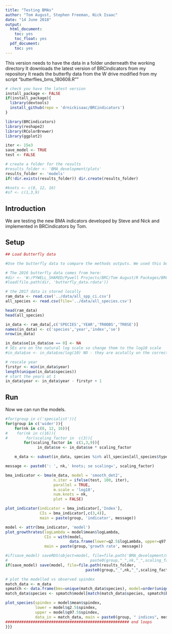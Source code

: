 ```yaml
---
title: "Testing BMAs"
author: "Tom August, Stephen Freeman, Nick Isaac"
date: "14 June 2018" 
output:
  html_document:
    toc: yes
    toc_float: yes
  pdf_document:
    toc: yes
---
```


This version needs to have the data in a folder underneath the working directory
It downloads the latest version of BRCindicators from my repository
It reads the butterfly data from the W drive
modified from my script "butterflies_bms_180608.R""


```r
# check you have the latest version
install_package <- FALSE
if(install_package){
  library(devtools)
  install_github(repo = 'drnickisaac/BRCindicators')
}

library(BRCindicators)
library(reshape2)
library(RColorBrewer)
library(ggplot2)

iter <- 15e3
save_model <- TRUE
test <- FALSE

# create a folder for the results
#results_folder <- 'BMA_development/plots'
results_folder <- 'models'
if(!dir.exists(results_folder)) dir.create(results_folder)

#knots <- c(8, 12, 16)
#sf <- c(1,3,9)
```

## Introduction

We are testing the new BMA indicators developed by Steve and Nick and implemented in BRCindicators by Tom.


## Setup
```r
## Load Butterfly data

#Use the butterfly data to compare the methods outputs. We used this butterfly data to compare methods including MSI previously so this is a good dataset to test on. 

# The 2016 butterfly data comes from here:
#dir <- 'W:/PYWELL_SHARED/Pywell Projects/BRC/Tom August/R Packages/BRCindicators/Other_files'
#load(file.path(dir, 'butterfly_data.rdata'))

# the 2017 data is stored locally
ram_data <- read.csv('../data/all_spp_ci.csv')
all_species <- read.csv(file='../data/all_species.csv')

head(ram_data)
head(all_species)

in_data <- ram_data[,c('SPECIES','YEAR','TR0OBS','TR0SE')] 
names(in_data) <- c('species','year','index','se')
nrow(in_data)

in_data$se[in_data$se == 0] <- NA 
# SEs are on the natural log scale so change them to the log10 scale
#in_data$se <- in_data$se/log(10) NO - they are acutally on the correct scale

# rescale year
firstyr <- min(in_data$year)
length(unique(in_data$species))
# start the years at 1
in_data$year <- in_data$year - firstyr + 1
```

  
## Run
Now we can run the models.

```r



#for(group in c('specialist')){
for(group in c('wider')){
    for(nk in c(8, 12, 16)){
#    for(nk in c(16)){
#        for(scaling_factor in  c(3)){
        for(scaling_factor in  c(1,3,9)){
              in_data$se <- in_data$se * scaling_factor

    m_data <- subset(in_data, species %in% all_species[all_species$type==group, 'BMScode'])

message <- paste0(': ', nk,' knots; se scaling=', scaling_factor)

bma_indicator <- bma(m_data, model = 'smooth_det2',
                     n.iter = ifelse(test, 100, iter),
                     parallel = TRUE,
                     m.scale = 'log10',
                     num.knots = nk,
                     plot = FALSE)

plot_indicator(indicator = bma_indicator[,'Index'],
               CIs = bma_indicator[,c(3,4)], 
               main = paste(group, 'indicator', message))

model <- attr(bma_indicator, 'model')
plot_growthrates(logLambda = model$mean$logLambda,
                 CIs = with(model, 
                            data.frame(lower=q2.5$logLambda, upper=q97.5$logLambda)),
                 main = paste(group,'growth rate', message))

#if(save_model) saveRDS(object=model, file=file.path('BMA_development/models/',
#                                    paste0(group,"_",nk,"_",scaling_factor,".rds")))
if(save_model) save(model, file=file.path(results_folder,
                                   paste0(group,"_",nk,"_",scaling_factor,".rData")))

# plot the modelled vs observed spindex
match_data <- m_data
spmatch <- data.frame(bms=unique(match_data$species), model=order(unique(match_data$species)))
match_data$species <- spmatch$model[match(match_data$species, spmatch$bms)]

plot_species(spindex = model$mean$spindex,
             lower = model$q2.5$spindex,
             upper = model$q97.5$spindex,
             data_in = match_data, main = paste0(group, " indices", message))
###################################################### end loops
}}}
```
